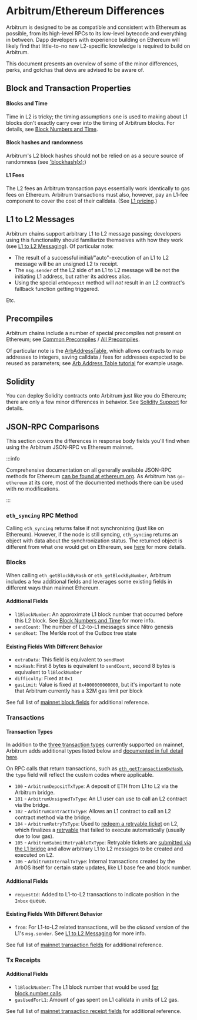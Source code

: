 # Arbitrum/Ethereum Differences

Arbitrum is designed to be as compatible and consistent with Ethereum as possible, from its high-level RPCs to its low-level bytecode and everything in between. Dapp developers with experience building on Ethereum will likely find that little-to-no new L2-specific knowledge is required to build on Arbitrum.

This document presents an overview of some of the minor differences, perks, and gotchas that devs are advised to be aware of.

## Block and Transaction Properties

#### Blocks and Time

Time in L2 is tricky; the timing assumptions one is used to making about L1 blocks don't exactly carry over into the timing of Arbitrum blocks. For details, see [Block Numbers and Time](./time.mdx).

#### Block hashes and randomness

Arbitrum's L2 block hashes should not be relied on as a secure source of randomness (see ['blockhash(x);](./solidity-support.mdx))

#### L1 Fees

The L2 fees an Arbitrum transaction pays essentially work identically to gas fees on Ethereum. Arbitrum transactions must also, however, pay an L1-fee component to cover the cost of their calldata. (See [L1 pricing](./arbos/l1-pricing.mdx).)

## L1 to L2 Messages

Arbitrum chains support arbitrary L1 to L2 message passing; developers using this functionality should familiarize themselves with how they work (see [L1 to L2 Messaging](./arbos/l1-to-l2-messaging.mdx)). Of particular note:

- The result of a successful initial/"auto"-execution of an L1 to L2 message will be an unsigned L2 tx receipt.
- The `msg.sender` of the L2 side of an L1 to L2 message will be not the initiating L1 address, but rather its address alias.
- Using the special `ethDeposit` method will _not_ result in an L2 contract's fallback function getting triggered.

Etc.

## Precompiles

Arbitrum chains include a number of special precompiles not present on Ethereum; see [Common Precompiles](./arbos/common-precompiles.mdx) / [All Precompiles](./arbos/precompiles.mdx).

Of particular note is the [ArbAddressTable](./arbos/precompiles#ArbAddressTable), which allows contracts to map addresses to integers, saving calldata / fees for addresses expected to be reused as parameters; see [Arb Address Table tutorial](https://github.com/OffchainLabs/arbitrum-tutorials/tree/master/packages/address-table) for example usage.

## Solidity

You can deploy Solidity contracts onto Arbitrum just like you do Ethereum; there are only a few minor differences in behavior. See [Solidity Support](./solidity-support.mdx) for details.

## JSON-RPC Comparisons

This section covers the differences in response body fields you'll find when using the Arbitrum JSON-RPC vs Ethereum mainnet. 

:::info

Comprehensive documentation on all generally available JSON-RPC methods for Ethereum [can be found at ethereum.org](https://ethereum.org/en/developers/docs/apis/json-rpc/). As Arbitrum has `go-ethereum` at its core, most of the documented methods there can be used with no modifications.

:::

### `eth_syncing` RPC Method

Calling `eth_syncing` returns false if not synchronizing (just like on Ethereum). However, if the node is still syncing, `eth_syncing` returns an object with data about the synchronization status. The returned object is different from what one would get on Ethereum, see [here](https://developer.arbitrum.io/node-running/faq#how-can-i-verify-that-my-node-is-fully-synced) for more details.


### Blocks

When calling `eth_getBlockByHash` or `eth_getBlockByNumber`, Arbitrum includes a few additional fields and leverages some existing fields in different ways than mainnet Ethereum.

#### Additional Fields

- `l1BlockNumber`: An approximate L1 block number that occurred before this L2 block. See [Block Numbers and Time](time) for more info.
- `sendCount`: The number of L2-to-L1 messages since Nitro genesis
- `sendRoot`: The Merkle root of the Outbox tree state

#### Existing Fields With Different Behavior

- `extraData`: This field is equivalent to `sendRoot`
- `mixHash`: First 8 bytes is equivalent to `sendCount`, second 8 bytes is equivalent to `l1BlockNumber`
- `difficulty`: Fixed at `0x1`
- `gasLimit`: Value is fixed at `0x4000000000000`, but it's important to note that Arbitrum currently has a 32M gas limit per block

See full list of [mainnet block fields](https://ethereum.org/en/developers/docs/apis/json-rpc/#eth_getblockbyhash) for additional reference.

### Transactions

#### Transaction Types

In addition to the [three transaction types](https://ethereum.org/en/developers/docs/transactions/#types-of-transactions) currently supported on mainnet, Arbitrum adds additional types listed below and [documented in full detail here](arbos/geth#transaction-types).

On RPC calls that return transactions, such as [`eth_getTransactionByHash`](https://ethereum.org/en/developers/docs/apis/json-rpc/#eth_gettransactionbyhash), the `type` field will reflect the custom codes where applicable. 

- `100` - `ArbitrumDepositTxType`: A deposit of ETH from L1 to L2 via the Arbitrum bridge.
- `101` - `ArbitrumUnsignedTxType`: An L1 user can use to call an L2 contract via the bridge.
- `102` - `ArbitrumContractTxType`: Allows an L1 contract to call an L2 contract method via the bridge.
- `104` - `ArbitrumRetryTxType`: Used to [redeem a retryable ticket](arbos/l1-to-l2-messaging#redeeming-a-retryable) on L2, which finalizes a [retryable](/arbos/l1-to-l2-messaging#retryables) that failed to execute automatically (usually due to low gas).
- `105` - `ArbitrumSubmitRetryableTxType`: Retryable tickets are [submitted via the L1 bridge](/arbos/l1-to-l2-messaging#submitting-a-retryable) and allow arbitrary L1 to L2 messages to be created and executed on L2.
- `106` - `ArbitrumInternalTxType`: Internal transactions created by the ArbOS itself for certain state updates, like L1 base fee and block number.

#### Additional Fields

- `requestId`: Added to L1-to-L2 transactions to indicate position in the `Inbox` queue.

#### Existing Fields With Different Behavior

- `from`: For L1-to-L2 related transactions, will be the _aliased_ version of the L1's `msg.sender`. See [L1 to L2 Messaging](./arbos/l1-to-l2-messaging.mdx) for more info. 

See full list of [mainnet transaction fields](https://ethereum.org/en/developers/docs/apis/json-rpc/#eth_gettransactionbyhash) for additional reference.

### Tx Receipts

#### Additional Fields

- `l1BlockNumber`: The L1 block number that would be used [for block.number calls](time).
- `gasUsedForL1`: Amount of gas spent on L1 calldata in units of L2 gas.

See full list of [mainnet transaction receipt fields](https://ethereum.org/en/developers/docs/apis/json-rpc/#eth_gettransactionreceipt) for additional reference.